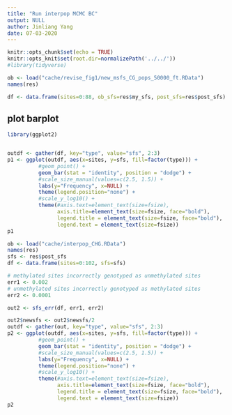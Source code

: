 ```yaml
---
title: "Run interpop MCMC BC"
output: NULL
author: Jinliang Yang
date: 07-03-2020
---
```



```r
knitr::opts_chunk$set(echo = TRUE) 
knitr::opts_knit$set(root.dir=normalizePath('../../')) 
#library(tidyverse)
```



```r
ob <- load("cache/revise_fig1/new_msfs_CG_pops_50000_ft.RData")
names(res)

df <- data.frame(sites=0:88, ob_sfs=res$my_sfs, post_sfs=res$post_sfs)
```

## plot barplot

```r
library(ggplot2)


outdf <- gather(df, key="type", value="sfs", 2:3)
p1 <- ggplot(outdf, aes(x=sites, y=sfs, fill=factor(type))) +
          #geom_point() +
          geom_bar(stat = "identity", position = "dodge") +
          #scale_size_manual(values=c(2.5, 1.5)) +
          labs(y="Frequency", x=NULL) + 
          theme(legend.position="none") +
          #scale_y_log10() +
          theme(#axis.text=element_text(size=fsize),
                axis.title=element_text(size=fsize, face="bold"),
                legend.title = element_text(size=fsize, face="bold"),
                legend.text = element_text(size=fsize))
p1

```

```r
ob <- load("cache/interpop_CHG.RData")
names(res)
sfs <- res$post_sfs
df <- data.frame(sites=0:102, sfs=sfs)

# methylated sites incorrectly genotyped as unmethylated sites
err1 <- 0.002
# unmethylated sites incorrectly genotyped as methylated sites
err2 <- 0.0001

out2 <- sfs_err(df, err1, err2)
```


```r
out2$newsfs <- out2$newsfs/2
outdf <- gather(out, key="type", value="sfs", 2:3)
p2 <- ggplot(outdf, aes(x=sites, y=sfs, fill=factor(type))) +
          #geom_point() +
          geom_bar(stat = "identity", position = "dodge") +
          #scale_size_manual(values=c(2.5, 1.5)) +
          labs(y="Frequency", x=NULL) + 
          theme(legend.position="none") +
          #scale_y_log10() +
          theme(#axis.text=element_text(size=fsize),
                axis.title=element_text(size=fsize, face="bold"),
                legend.title = element_text(size=fsize, face="bold"),
                legend.text = element_text(size=fsize))
p2

```